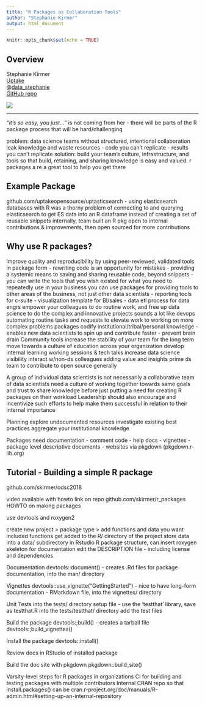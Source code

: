 ```yaml
---
title: "R Packages as Collaboration Tools"
author: "Stephanie Kirmer"
output: html_document
---
```


```r
knitr::opts_chunk$set(echo = TRUE)
```

## Overview

<div class="row">

<div class="col-md-6">
Stephanie Kirmer  
[Uptake](https://www.uptake.com/)  
@[data_stephanie](https://twitter.com/data_stephanie)  
[GitHub repo](https://github.com/skirmer/odsc2018)  
</div>

<div class="col-md-6">
![](images/resized/kirmer_150.jpg)
</div>

</div>

***

_"it's so easy, you just..."_ is not coming from her - there will be parts of the R package process that will be hard/challenging

problem: data science teams without structured, intentional collaboration leak knowledge and waste resources
  - code you can't replicate
  - results you can't replicate
solution: build your team's culture, infrastructure, and tools so that build, retaining, and sharing knowledge is easy and valued.
  r packages a re a great tool to help you get there

## Example Package

github.com/uptakeopensource/uptasticsearch - using elasticsearch databases with R
  was a thorny problem of connecting to and querying elasticsearch to get ES data into an R dataframe
  instead of creating a set of reusable snippets internally, team built an R pkg open to internal contributions & improvements, then open sourced for more contributions

## Why use R packages?
  improve quality and reproducibility by using peer-reviewed, validated tools in package form
    - rewriting code is an opportunity for mistakes
    - providing a systemic means to saving and sharing reusable code, beyond snippets
    - you can write the tools that you wish existed for what you need to repeatedly use in your business
  you can use packages for providing tools to other areas of the business, not just other data scientists
    - reporting tools for c-suite
    - visualization template for BI/sales
    - data etl process for data engrs
    empower your colleagues to do routine work, and free up data science to do the complex and innovative projects
      sounds a lot like devops automating routine tasks and requests to elevate work to working on more complex problems
  packages codify institutional/tribal/personal knowledge
    - enables new data scientists to spin up and contribute faster
    - prevent brain drain
    Community tools increase the stability of your team for the long term
  move towards a culture of education across your organization
    develop internal learning
      working sessions & tech talks
    increase data science visibility
      interact w/non-ds colleagues
      adding value and insights
    prime ds team to contribute to open source generally

A group of individual data scientists is not necessarily a collaborative team of data scientists
  need a culture of working together towards same goals and trust to share knowledge before just putting a need for creating R packages on their workload
Leadership should also encourage and incentivize such efforts to help make them successful in relation to their internal importance

Planning
  explore undocumented resources
    investigate existing best practices
    aggregate your institutional knowledge

Packages need documentation
 - comment code
 - help docs
 - vignettes
 - package level descriptive documents
 - websites via pkgdown (pkgdown.r-lib.org)


## Tutorial - Building a simple R package

github.com/skirmer/odsc2018

video available with howto link on repo
github.com/skirmer/r_packages HOWTO on making packages

use devtools and roxygen2

create new project > package type > add functions and data you want included
  functions get added to the R/ directory of the project
  store data into a data/ subdirectory
  in Rstudio R package structure, can insert roxygen skeleton for documentation
  edit the DESCRIPTION file - including license and dependencies

Documentation
  devtools::document() - creates .Rd files for package documentation, into the man/ directory

Vignettes
  devtools::use_vignette("GettingStarted") - nice to have long-form documentation - RMarkdown file, into the vignettes/ directory

Unit Tests
  into the tests/ directory
  setup file - use the 'testthat' library, save as testthat.R
  into the tests/testthat/ directory
    add the test files

Build the package
  devtools:;build() - creates a tarball file
  devtools:;build_vignettes()

Install the package
  devtools::install()

Review docs in RStudio of installed package

Build the doc site with pkgdown
  pkgdown::build_site()

Varsity-level steps for R packages in organizations
  CI for building and testing packages with multiple contributors
  Internal CRAN repo
    so that install.packages() can be
    cran.r-project.org/doc/manuals/R-admin.html#setting-up-an-internal-repository


